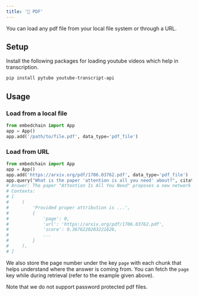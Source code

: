 ```yaml
---
title: '📰 PDF'
---
```


You can load any pdf file from your local file system or through a URL.

## Setup
Install the following packages for loading youtube videos which help in transcription.

```bash
pip install pytube youtube-transcript-api
```

## Usage

### Load from a local file

```python
from embedchain import App
app = App()
app.add('/path/to/file.pdf', data_type='pdf_file')
```

### Load from URL

```python
from embedchain import App
app = App()
app.add('https://arxiv.org/pdf/1706.03762.pdf', data_type='pdf_file')
app.query("What is the paper 'attention is all you need' about?", citations=True)
# Answer: The paper "Attention Is All You Need" proposes a new network architecture called the Transformer, which is based solely on attention mechanisms. It suggests that complex recurrent or convolutional neural networks can be replaced with a simpler architecture that connects the encoder and decoder through attention. The paper discusses how this approach can improve sequence transduction models, such as neural machine translation.
# Contexts: 
# [
#     (
#         'Provided proper attribution is ...',
#         {
#             'page': 0,
#             'url': 'https://arxiv.org/pdf/1706.03762.pdf',
#             'score': 0.3676220203221626,
#             ...
#         }
#     ),
# ]
```

We also store the page number under the key `page` with each chunk that helps understand where the answer is coming from. You can fetch the `page` key while during retrieval (refer to the example given above).

<Note>
Note that we do not support password protected pdf files.
</Note>
